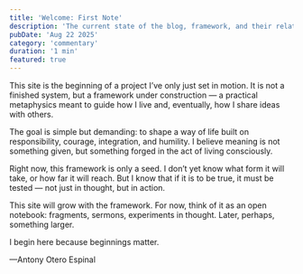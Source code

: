 ```yaml
---
title: 'Welcome: First Note'
description: 'The current state of the blog, framework, and their relationship. Plus, an idea of how far I want to take this ambitious project — 10 years in the making.'
pubDate: 'Aug 22 2025'
category: 'commentary'
duration: '1 min'
featured: true
---
```


This site is the beginning of a project I’ve only just set in motion. It is not a finished system, but a framework under construction — a practical metaphysics meant to guide how I live and, eventually, how I share ideas with others.

The goal is simple but demanding: to shape a way of life built on responsibility, courage, integration, and humility. I believe meaning is not something given, but something forged in the act of living consciously.

Right now, this framework is only a seed. I don’t yet know what form it will take, or how far it will reach. But I know that if it is to be true, it must be tested — not just in thought, but in action.

This site will grow with the framework. For now, think of it as an open notebook: fragments, sermons, experiments in thought. Later, perhaps, something larger.

I begin here because beginnings matter.

—Antony Otero Espinal